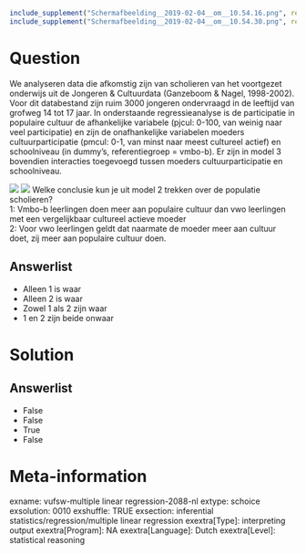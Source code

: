 ```r
include_supplement("Schermafbeelding__2019-02-04__om__10.54.16.png", recursive = TRUE)
include_supplement("Schermafbeelding__2019-02-04__om__10.54.30.png", recursive = TRUE)
```

Question
========
We analyseren data die afkomstig zijn van scholieren van het voortgezet
onderwijs uit de Jongeren & Cultuurdata (Ganzeboom & Nagel, 1998-2002).
Voor dit databestand zijn ruim 3000 jongeren ondervraagd in de leeftijd
van grofweg 14 tot 17 jaar. In onderstaande regressieanalyse is de
participatie in populaire cultuur de afhankelijke variabele (pjcul:
0-100, van weinig naar veel participatie) en zijn de onafhankelijke
variabelen moeders cultuurparticipatie (pmcul: 0-1, van minst naar meest
cultureel actief) en schoolniveau (in dummy’s, referentiegroep =
vmbo-b). Er zijn in model 3 bovendien interacties toegevoegd tussen
moeders cultuurparticipatie en schoolniveau.  
  
  
![](Schermafbeelding__2019-02-04__om__10.54.16.png)
![](Schermafbeelding__2019-02-04__om__10.54.30.png)
Welke conclusie kun je uit model 2 trekken over de populatie
scholieren?  
1: Vmbo-b leerlingen doen meer aan populaire cultuur dan vwo leerlingen
met een vergelijkbaar cultureel actieve moeder  
2: Voor vwo leerlingen geldt dat naarmate de moeder meer aan cultuur
doet, zij meer aan populaire cultuur doen.

Answerlist
----------
* Alleen 1 is waar
* Alleen 2 is waar
* Zowel 1 als 2 zijn waar
* 1 en 2 zijn beide onwaar

Solution
========










Answerlist
----------
* False
* False
* True
* False

Meta-information
================
exname: vufsw-multiple linear regression-2088-nl
extype: schoice
exsolution: 0010
exshuffle: TRUE
exsection: inferential statistics/regression/multiple linear regression
exextra[Type]: interpreting output
exextra[Program]: NA
exextra[Language]: Dutch
exextra[Level]: statistical reasoning

